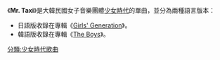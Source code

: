 《'''Mr. Taxi'''》是大韓民國女子音樂團體[[少女時代|少女時代]]的單曲，並分為兩種語言版本：

*日語版收錄在專輯《[[Girls'_Generation_(日本專輯)|Girls' Generation]]》。
*韓語版收錄在專輯《[[The_Boys_(專輯)|The Boys]]》。

{{消歧義}}

[[分類:少女時代歌曲|分類:少女時代歌曲]]